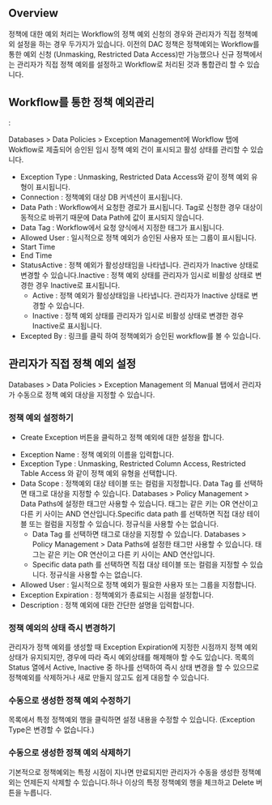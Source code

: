 ## Overview
정책에 대한 예외 처리는 Workflow의 정책 예외 신청의 경우와 관리자가 직접 정책예외 설정을 하는 경우 두가지가 있습니다. 이전의 DAC 정책은 정책예외는 Workflow를 통한 예외 신청 (Unmasking, Restricted Data Access)만 가능했으나 신규 정책에서는 관리자가 직접 정책 예외를 설정하고 Workflow로 처리된 것과 통합관리 할 수 있습니다.

## Workflow를 통한 정책 예외관리
:

Databases > Data Policies > Exception Management에 Workflow 탭에 Wokflow로 제출되어 승인된 임시 정책 예외 건이 표시되고 활성 상태를 관리할 수 있습니다.

* Exception Type : Unmasking, Restricted Data Access와 같이 정책 예외 유형이 표시됩니다.
* Connection : 정책예외 대상 DB 커넥션이 표시됩니다.
* Data Path : Workflow에서 요청한 경로가 표시됩니다. Tag로 신청한 경우 대상이 동적으로 바뀌기 때문에 Data Path에 값이 표시되지 않습니다.
* Data Tag : Workflow에서 요청 양식에서 지정한 태그가 표시됩니다.
* Allowed User : 일시적으로 정책 예외가 승인된 사용자 또는 그룹이 표시됩니다.
* Start Time
* End Time
* StatusActive : 정책 예외가 활성상태임을 나타냅니다. 관리자가 Inactive 상태로 변경할 수 있습니다.Inactive : 정책 예외 상태를 관리자가 임시로 비활성 상태로 변경한 경우 Inactive로 표시됩니다.
  * Active : 정책 예외가 활성상태임을 나타냅니다. 관리자가 Inactive 상태로 변경할 수 있습니다.
  * Inactive : 정책 예외 상태를 관리자가 임시로 비활성 상태로 변경한 경우 Inactive로 표시됩니다.
* Excepted By : 링크를 클릭 하여 정책예외가 승인된 workflow를 볼 수 있습니다.

## 관리자가 직접 정책 예외 설정
Databases > Data Policies > Exception Management 의 Manual 탭에서 관리자가 수동으로 정책 예외 대상을 지정할 수 있습니다.

### 정책 예외 설정하기
+ Create Exception 버튼을 클릭하고 정책 예외에 대한 설정을 합니다.

* Exception Name : 정책 예외의 이름을 입력합니다.
* Exception Type : Unmasking, Restricted Column Access, Restricted Table Access 와 같이 정책 예외 유형을 선택합니다.
* Data Scope : 정책예외 대상 테이블 또는 컬럼을 지정합니다. Data Tag 를 선택하면 태그로 대상을 지정할 수 있습니다. Databases > Policy Management > Data Paths에 설정한 태그만 사용할 수 있습니다. 태그는 같은 키는 OR 연산이고 다른 키 사이는 AND 연산입니다.Specific data path 를 선택하면 직접 대상 테이블 또는 컬럼을 지정할 수 있습니다. 정규식을 사용할 수는 없습니다.
  * Data Tag 를 선택하면 태그로 대상을 지정할 수 있습니다. Databases > Policy Management > Data Paths에 설정한 태그만 사용할 수 있습니다. 태그는 같은 키는 OR 연산이고 다른 키 사이는 AND 연산입니다.
  * Specific data path 를 선택하면 직접 대상 테이블 또는 컬럼을 지정할 수 있습니다. 정규식을 사용할 수는 없습니다.
* Allowed User : 일시적으로 정책 예외가 필요한 사용자 또는 그룹을 지정합니다.
* Exception Expiration : 정책예외가 종료되는 시점을 설정합니다.
* Description : 정책 예외에 대한 간단한 설명을 입력합니다.

### 정책 예외의 상태 즉시 변경하기
관리자가 정책 예외를 생성할 때 Exception Expiration에 지정한 시점까지 정책 예외 상태가 유지되지만, 경우에 따라 즉시 예외상태를 해제해야 할 수도 있습니다. 목록의 Status 열에서 Active, Inactive 중 하나를 선택하여 즉시 상태 변경을 할 수 있으므로 정책예외를 삭제하거나 새로 만들지 않고도 쉽게 대응할 수 있습니다.

### 수동으로 생성한 정책 예외 수정하기
목록에서 특정 정책예외 행을 클릭하면 설정 내용을 수정할 수 있습니다. (Exception Type은 변경할 수 없습니다.)

### 수동으로 생성한 정책 예외 삭제하기
기본적으로 정책예외는 특정 시점이 지나면 만료되지만 관리자가 수동을 생성한 정책예외는 언제든지 삭제할 수 있습니다.하나 이상의 특정 정책예외 행을 체크하고 Delete 버튼을 누릅니다.
